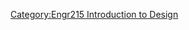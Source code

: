 {{Gallery
|width=180
|height=135
|lines=6
|File:Warmnbright_signlayout.jpg|<big><center>'''[[E215 Introduction to Design projects#Spring 2012: Friends of the Dunes|Spring 2012: Friends of the Dunes]]'''</center></big><br> Design and build educational displays, technologies and infrastructure for the Humboldt Coastal Nature Center

|File:Geared-up_Final_Design_Labeled.jpg|<big><center>'''[[E215 Introduction to Design projects#Fall 2011: Flock House|Fall 2011: Flock House]]'''</center></big><br> Design and build sustainable technologies for mobile art pods interacting throughout NYC

|File:Kids2.JPG|<big><center>'''[[E215 Introduction to Design projects#Spring 2011: Locally Delicious|Spring 2011: Locally Delicious]]'''</center></big><br> Design and build appropriate technology projects for children that promote healthy, local eating

|File:PB164054 JPG.jpg|<big><center>'''[[E215 Introduction to Design projects#Fall 2010: HBCSL Somoa Hostel|Fall 2010: HBCSL Somoa Hostel]]'''</center></big><br> Design and build eco-projects to support a hostel being designed at the Samoa Cookhouse

|File:Dock1.jpg|<big><center>'''[[E215 Introduction to Design projects#Spring 2010: RCEA|Spring 2010: RCEA]]'''</center></big><br>  Design and build energy education boxes, housed at [[Redwood Coast Energy Authority]] to build, for classrooms in Humboldt County

|File:Flame test pic.jpg|<big><center>'''[[E215 Introduction to Design projects#Spring 2010: World Shelters|Spring 2010: World Shelters]]'''</center></big><br> Design, prototype and improve structures by leveraging the resources of Haiti and World Shelters

|File:Bubbleboxfront.jpg|<big><center>'''[[E215 Introduction to Design projects#Fall 2009: CCAT and Network for a Healthy California|Fall 2009: CCAT and Network for a Healthy California]]'''</center></big><br> Design and build appropriate technology projects for [[CCAT]] and Network for a Healthy CA

|File:M2b2 boiling2.jpg|<big><center>'''[[E215 Introduction to Design projects#Spring 2009: WaterPod|Spring 2009: WaterPod]]'''</center></big> <br> Design and build sustainable technologies to educate and support artists living sustainably on a barge in NYC

|File:HDPE2504.jpg|<big><center>'''[[E215 Introduction to Design projects#Fall 2008: Full Belly Project|Fall 2008: Full Belly Project]]'''</center></big> <br> Design and prototype adaptions to the Universal Nut Sheller

|File:Spring08.JPG|<big><center>'''[[E215 Introduction to Design projects#Spring 2008: Discovery Museum|Spring 2008: Discovery Museum]]'''</center></big> <br> Design and build educational flume inserts for the Redwood Discovery Museum 

|File:ENGR 215 Fall 2007 Hostel.jpg|<big><center>'''[[E215 Introduction to Design projects#Fall 2007: HBCSL|Fall 2007: HBCSL]]'''</center></big> <br> Designing and prototype model hostel cottages for the proposed Humboldt Bay Eco Hostel

|File:Spring 07.PNG|<big><center>'''Spring 2007: RCEA '''</center></big> <br> Design and build energy efficiency displays for the [[Redwood Coast Energy Authority]] <small>(Co-taught with Professor Eileen Cashman)</small>

|File:Fall2006.JPG|<big><center>'''Fall 2006: CCAT'''</center></big> <br> Design and prototype educational, appropriate technology, infrastructure models 

|Image:RCEA_Know_Your_Load.JPG|<big><center>'''[[E215_Introduction_to_Design_projects#Fall_2005:_RCEA|Fall 2005: Interactive Energy Efficiency Displays]]'''</center></big> <br> Design and build educational energy displays for the [[Redwood Coast Energy Authority]]
}}<noinclude>


[[Category:Engr215 Introduction to Design]]
</noinclude>
